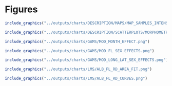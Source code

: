 # Figures

```r
include_graphics("../outputs/charts/DESCRIPTION/MAPS/MAP_SAMPLES_INTENSITY_FISHERY_GROUP.png")
```

\pagebreak

```r
include_graphics("../outputs/charts/DESCRIPTION/SCATTERPLOTS/MORPHOMETRIC_DATA_ALB_FL_RD_SOURCE_FACETED.png")
```

\pagebreak

```r
include_graphics("../outputs/charts/GAMS/MOD_MONTH_EFFECT.png")
```

\pagebreak

```r
include_graphics("../outputs/charts/GAMS/MOD_FL_SEX_EFFECTS.png")
```

\pagebreak

```r
include_graphics("../outputs/charts/GAMS/MOD_LONG_LAT_SEX_EFFECTS.png")
```

\pagebreak

```r
include_graphics("../outputs/charts/LMS/ALB_FL_RD_AREA_FIT.png")
```

\pagebreak

```r
include_graphics("../outputs/charts/LMS/ALB_FL_RD_CURVES.png")
```
